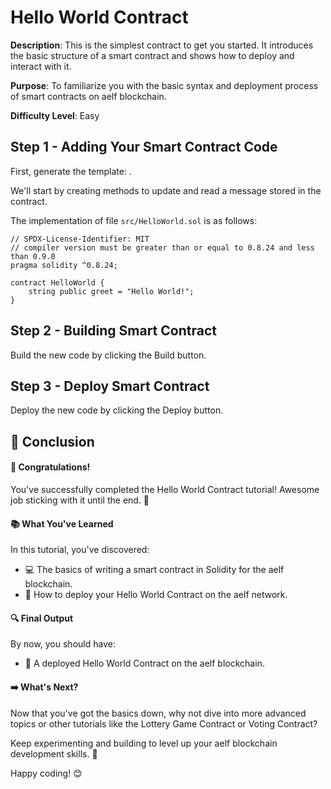 
# Hello World Contract

**Description**: This is the simplest contract to get you started. It introduces the
basic structure of a smart contract and shows how to deploy and interact with
it.

**Purpose**: To familiarize you with the basic syntax and deployment process of
smart contracts on aelf blockchain.

**Difficulty Level**: Easy

## Step 1 - Adding Your Smart Contract Code

First, generate the template: <GenerateTemplateSolidity />.

We'll start by creating methods to update and read a message stored in the contract.

The implementation of file `src/HelloWorld.sol` is as follows:

```solidity title="src/HelloWorld.sol"
// SPDX-License-Identifier: MIT
// compiler version must be greater than or equal to 0.8.24 and less than 0.9.0
pragma solidity ^0.8.24;

contract HelloWorld {
    string public greet = "Hello World!";
}
```

## Step 2 - Building Smart Contract

Build the new code by clicking the Build button.

## Step 3 - Deploy Smart Contract

Deploy the new code by clicking the Deploy button.

## 🎯 Conclusion

#### 🎊 Congratulations!

You've successfully completed the Hello World Contract tutorial!
Awesome job sticking with it until the end. 🌟

#### 📚 What You've Learned

In this tutorial, you've discovered:

- 💻 The basics of writing a smart contract in Solidity for the aelf blockchain.
- 🚀 How to deploy your Hello World Contract on the aelf network.

#### 🔍 Final Output

By now, you should have:

- 📜 A deployed Hello World Contract on the aelf blockchain.

#### ➡️ What's Next?

Now that you've got the basics down, why not dive into more advanced topics or other tutorials like the Lottery Game Contract or Voting Contract? 

Keep experimenting and building to level up your aelf blockchain development skills. 🚀

Happy coding! 😊
